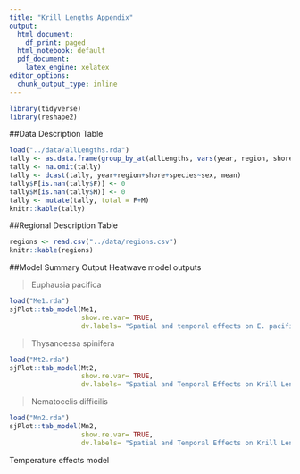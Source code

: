 ```yaml
---
title: "Krill Lengths Appendix"
output:
  html_document:
    df_print: paged
  html_notebook: default
  pdf_document:
    latex_engine: xelatex
editor_options:
  chunk_output_type: inline
---
```

```r
library(tidyverse)
library(reshape2)
```

##Data Description Table
```r
load("../data/allLengths.rda")
tally <- as.data.frame(group_by_at(allLengths, vars(year, region, shore, species, sex)) %>% tally())
tally <- na.omit(tally)
tally <- dcast(tally, year+region+shore+species~sex, mean)
tally$F[is.nan(tally$F)] <- 0
tally$M[is.nan(tally$M)] <- 0
tally <- mutate(tally, total = F+M)
knitr::kable(tally)
```

##Regional Description Table
```r
regions <- read.csv("../data/regions.csv")
knitr::kable(regions)
```

##Model Summary Output
Heatwave model outputs

 > Euphausia pacifica
 
```r
load("Me1.rda")
sjPlot::tab_model(Me1, 
                  show.re.var= TRUE, 
                  dv.labels= "Spatial and temporal effects on E. pacifica length")
```

 > Thysanoessa spinifera
 
```r
load("Mt2.rda")
sjPlot::tab_model(Mt2, 
                  show.re.var= TRUE, 
                  dv.labels= "Spatial and Temporal Effects on Krill Length")
```

 > Nematocelis difficilis
 
```r
load("Mn2.rda")
sjPlot::tab_model(Mn2, 
                  show.re.var= TRUE, 
                  dv.labels= "Spatial and Temporal Effects on Krill Length")
```
 

Temperature effects model
```r

```

